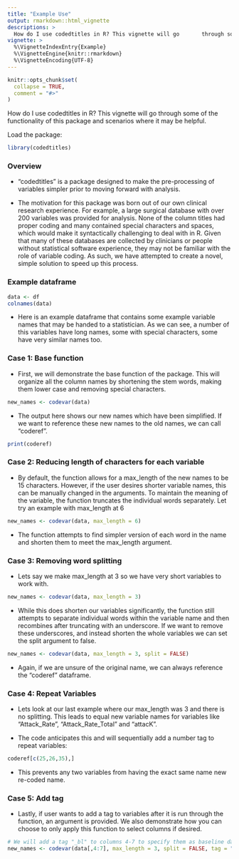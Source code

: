 ```yaml
---
title: "Example Use"
output: rmarkdown::html_vignette
descriptions: >
  How do I use codedtitles in R? This vignette will go       through some of the functionality of this package and      scenarios where it may be helpful.
vignette: >
  %\VignetteIndexEntry{Example}
  %\VignetteEngine{knitr::rmarkdown}
  %\VignetteEncoding{UTF-8}
---
```


```r
knitr::opts_chunk$set(
  collapse = TRUE,
  comment = "#>"
)
```

How do I use codedtitles in R? This vignette will go through some of the functionality of this package and scenarios where it may be helpful.

Load the package:

```r
library(codedtitles)
```

### Overview

-   "codedtitles" is a package designed to make the pre-processing of variables simpler prior to moving forward with analysis.

-   The motivation for this package was born out of our own clinical research experience. For example, a large surgical database with over 200 variables was provided for analysis. None of the column titles had proper coding and many contained special characters and spaces, which would make it syntactically challenging to deal with in R. Given that many of these databases are collected by clinicians or people without statistical software experience, they may not be familiar with the role of variable coding. As such, we have attempted to create a novel, simple solution to speed up this process.

### Example dataframe

```r
data <- df
colnames(data)
```

-   Here is an example dataframe that contains some example variable names that may be handed to a statistician. As we can see, a number of this variables have long names, some with special characters, some have very similar names too.

### Case 1: Base function

-   First, we will demonstrate the base function of the package. This will organize all the column names by shortening the stem words, making them lower case and removing special characters.

```r
new_names <- codevar(data)
```

-   The output here shows our new names which have been simplified. If we want to reference these new names to the old names, we can call "coderef".

```r
print(coderef)
```

### Case 2: Reducing length of characters for each variable

-   By default, the function allows for a max_length of the new names to be 15 characters. However, if the user desires shorter variable names, this can be manually changed in the arguments. To maintain the meaning of the variable, the function truncates the individual words separately. Let try an example with max_length at 6

```r
new_names <- codevar(data, max_length = 6)
```

-   The function attempts to find simpler version of each word in the name and shorten them to meet the max_length argument.

### Case 3: Removing word splitting

-   Lets say we make max_length at 3 so we have very short variables to work with.

```r
new_names <- codevar(data, max_length = 3)

```

-   While this does shorten our variables significantly, the function still attempts to separate individual words within the variable name and then recombines after truncating with an underscore. If we want to remove these underscores, and instead shorten the whole variables we can set the split argument to false.

```r
new_names <- codevar(data, max_length = 3, split = FALSE)

```

-   Again, if we are unsure of the original name, we can always reference the "coderef" dataframe.

### Case 4: Repeat Variables

-   Lets look at our last example where our max_length was 3 and there is no splitting. This leads to equal new variable names for variables like "Attack_Rate", "Attack_Rate_Total" and "attacK".

-   The code anticipates this and will sequentially add a number tag to repeat variables:

```r
coderef[c(25,26,35),]

```

-   This prevents any two variables from having the exact same name new re-coded name.

### Case 5: Add tag

-   Lastly, if user wants to add a tag to variables after it is run through the function, an argument is provided. We also demonstrate how you can choose to only apply this function to select columns if desired.

```r
# We will add a tag "_bl" to columns 4-7 to specify them as baseline data
new_names <- codevar(data[,4:7], max_length = 3, split = FALSE, tag = "_bl")

```
